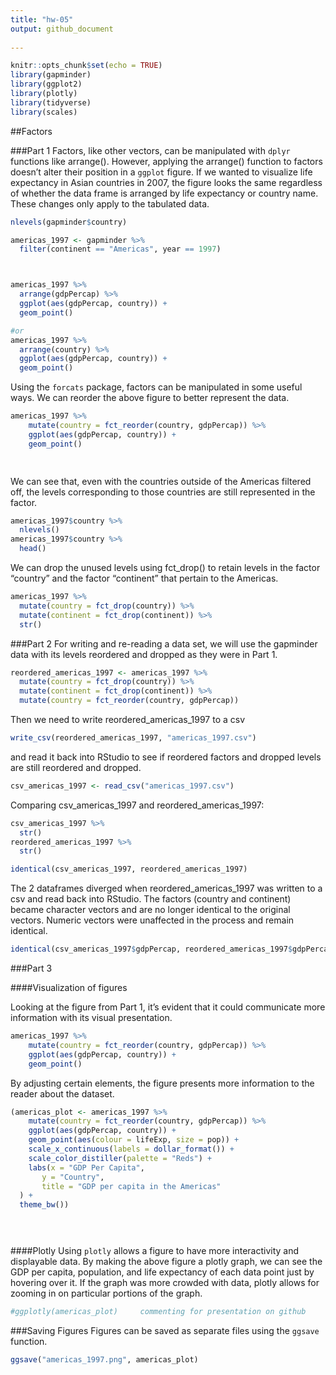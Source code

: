 ```yaml
---
title: "hw-05"
output: github_document
 
---
```


```r
knitr::opts_chunk$set(echo = TRUE)
library(gapminder)
library(ggplot2)
library(plotly)
library(tidyverse)
library(scales)
```

##Factors

###Part 1
Factors, like other vectors, can be manipulated with `dplyr` functions like arrange(). However, applying the arrange() function to factors doesn't alter their position in a `ggplot` figure. If we wanted to visualize life expectancy in Asian countries in 2007, the figure looks the same regardless of whether the data frame is arranged by life expectancy or country name. These changes only apply to the tabulated data.


```r
nlevels(gapminder$country)

americas_1997 <- gapminder %>% 
  filter(continent == "Americas", year == 1997)



americas_1997 %>% 
  arrange(gdpPercap) %>% 
  ggplot(aes(gdpPercap, country)) +
  geom_point()

#or
americas_1997 %>% 
  arrange(country) %>% 
  ggplot(aes(gdpPercap, country)) +
  geom_point()
```

Using the `forcats` package, factors can be manipulated in some useful ways. We can reorder the above figure to better represent the data.

```r

americas_1997 %>% 
    mutate(country = fct_reorder(country, gdpPercap)) %>% 
    ggplot(aes(gdpPercap, country)) + 
    geom_point()

  
```

We can see that, even with the countries outside of the Americas filtered off, the levels corresponding to those countries are still represented in the factor.
```r
americas_1997$country %>% 
  nlevels()
americas_1997$country %>% 
  head()
```

We can drop the unused levels using fct_drop() to retain levels in the factor "country" and the factor "continent" that pertain to the Americas.

```r
americas_1997 %>% 
  mutate(country = fct_drop(country)) %>% 
  mutate(continent = fct_drop(continent)) %>% 
  str()
```



###Part 2 
For writing and re-reading a data set, we will use the gapminder data with its levels reordered and dropped as they were in Part 1.


```r
reordered_americas_1997 <- americas_1997 %>% 
  mutate(country = fct_drop(country)) %>% 
  mutate(continent = fct_drop(continent)) %>% 
  mutate(country = fct_reorder(country, gdpPercap))

```
Then we need to write reordered_americas_1997 to a csv

```r
write_csv(reordered_americas_1997, "americas_1997.csv")
```

and read it back into RStudio to see if reordered factors and dropped levels are still reordered and dropped.

```r
csv_americas_1997 <- read_csv("americas_1997.csv")
```

Comparing csv_americas_1997 and reordered_americas_1997:

```r
csv_americas_1997 %>% 
  str()
reordered_americas_1997 %>% 
  str()

identical(csv_americas_1997, reordered_americas_1997)
```
The 2 dataframes diverged when reordered_americas_1997 was written to a csv and read back into RStudio. The factors (country and continent) became character vectors and are no longer identical to the original vectors. Numeric vectors were unaffected in the process and remain identical.

```r
identical(csv_americas_1997$gdpPercap, reordered_americas_1997$gdpPercap)
```

###Part 3

####Visualization of figures

Looking at the figure from Part 1, it's evident that it could communicate more information with its visual presentation.
```r
americas_1997 %>% 
    mutate(country = fct_reorder(country, gdpPercap)) %>% 
    ggplot(aes(gdpPercap, country)) + 
    geom_point()
```

By adjusting certain elements, the figure presents more information to the reader about the dataset.

```r

(americas_plot <- americas_1997 %>% 
    mutate(country = fct_reorder(country, gdpPercap)) %>% 
    ggplot(aes(gdpPercap, country)) + 
    geom_point(aes(colour = lifeExp, size = pop)) +
    scale_x_continuous(labels = dollar_format()) +
    scale_color_distiller(palette = "Reds") +
    labs(x = "GDP Per Capita",
       y = "Country",
       title = "GDP per capita in the Americas"
  ) +
  theme_bw())


  
```

####Plotly
Using `plotly` allows a figure to have more interactivity and displayable data. By making the above figure a plotly graph, we can see the GDP per capita, population, and life expectancy of each data point just by hovering over it. If the graph was more crowded with data, plotly allows for zooming in on particular portions of the graph. 

```r
#ggplotly(americas_plot)     commenting for presentation on github
```

###Saving Figures
Figures can be saved as separate files using the `ggsave` function.
```r
ggsave("americas_1997.png", americas_plot)
```



